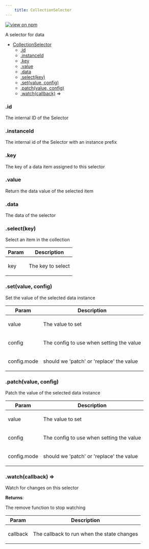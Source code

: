 ```yaml
--- 
	title: CollectionSelector 
--- 
```


[![view on npm](http://img.shields.io/npm/v/@plexusjs/core.svg)](https://www.npmjs.org/package/@plexusjs/core)

A selector for data


* [CollectionSelector](#CollectionSelector)
    * [.id](#CollectionSelector+id)
    * [.instanceId](#CollectionSelector+instanceId)
    * [.key](#CollectionSelector+key)
    * [.value](#CollectionSelector+value)
    * [.data](#CollectionSelector+data)
    * [.select(key)](#CollectionSelector+select)
    * [.set(value, config)](#CollectionSelector+set)
    * [.patch(value, config)](#CollectionSelector+patch)
    * [.watch(callback)](#CollectionSelector+watch) ⇒

<a name="CollectionSelector+id"></a>

### .id
<p>The internal ID of the Selector</p>

<a name="CollectionSelector+instanceId"></a>

### .instanceId
<p>The internal id of the Selector with an instance prefix</p>

<a name="CollectionSelector+key"></a>

### .key
<p>The key of a data item assigned to this selector</p>

<a name="CollectionSelector+value"></a>

### .value
<p>Return the data value of the selected item</p>

<a name="CollectionSelector+data"></a>

### .data
<p>The data of the selector</p>

<a name="CollectionSelector+select"></a>

### .select(key)
<p>Select an item in the collection</p>


| Param | Description |
| --- | --- |
| key | <p>The key to select</p> |

<a name="CollectionSelector+set"></a>

### .set(value, config)
<p>Set the value of the selected data instance</p>


| Param | Description |
| --- | --- |
| value | <p>The value to set</p> |
| config | <p>The config to use when setting the value</p> |
| config.mode | <p>should we 'patch' or 'replace' the value</p> |

<a name="CollectionSelector+patch"></a>

### .patch(value, config)
<p>Patch the value of the selected data instance</p>


| Param | Description |
| --- | --- |
| value | <p>The value to set</p> |
| config | <p>The config to use when setting the value</p> |
| config.mode | <p>should we 'patch' or 'replace' the value</p> |

<a name="CollectionSelector+watch"></a>

### .watch(callback) ⇒
<p>Watch for changes on this selector</p>

**Returns**: <p>The remove function to stop watching</p>  

| Param | Description |
| --- | --- |
| callback | <p>The callback to run when the state changes</p> |

